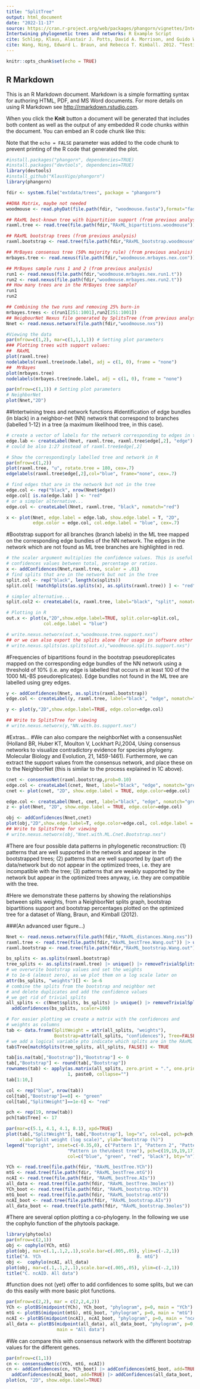 ---
title: "SplitTree"
output: html_document
date: "2022-11-17"
source: https://cran.r-project.org/web/packages/phangorn/vignettes/IntertwiningTreesAndNetworks.html
Intertwining phylogenetic trees and networks: R Example Script
cite: Schliep, Klaus, Alastair J. Potts, David A. Morrison, and Guido W. Grimm. 2017. “Intertwining Phylogenetic Trees and Networks.” Methods in Ecology and Evolution 8 (10): 1212–20.
cite: Wang, Ning, Edward L. Braun, and Rebecca T. Kimball. 2012. “Testing Hypotheses about the Sister Group of the Passeriformes Using an Independent 30-Locus Data Set.” Molecular Biology and Evolution 29 (2): 737–50. https://doi.org/10.1093/molbev/msr230.
---

```{r setup, include=FALSE}
knitr::opts_chunk$set(echo = TRUE)
```

## R Markdown

This is an R Markdown document. Markdown is a simple formatting syntax for authoring HTML, PDF, and MS Word documents. For more details on using R Markdown see <http://rmarkdown.rstudio.com>.

When you click the **Knit** button a document will be generated that includes both content as well as the output of any embedded R code chunks within the document. You can embed an R code chunk like this:

Note that the `echo = FALSE` parameter was added to the code chunk to prevent printing of the R code that generated the plot.


```{r, echo=FALSE}
#install.packages("phangorn", dependencies=TRUE)
#install.packages("devtools", dependencies=TRUE)
library(devtools)
#install_github("KlausVigo/phangorn")
library(phangorn)

fdir <- system.file("extdata/trees", package = "phangorn")

##DNA Matrix, maybe not needed 
woodmouse <- read.phyDat(file.path(fdir, "woodmouse.fasta"),format="fasta") 

## RAxML best-known tree with bipartition support (from previous analysis)
raxml.tree <- read.tree(file.path(fdir,"RAxML_bipartitions.woodmouse"))

## RAxML bootstrap trees (from previous analysis)
raxml.bootstrap <- read.tree(file.path(fdir,"RAxML_bootstrap.woodmouse"))

## MrBayes consensus tree (50% majority rule) (from previous analysis)
mrbayes.tree <- read.nexus(file.path(fdir,"woodmouse.mrbayes.nex.con"))

## MrBayes sample runs 1 and 2 (from previous analysis)
run1 <- read.nexus(file.path(fdir,"woodmouse.mrbayes.nex.run1.t"))
run2 <- read.nexus(file.path(fdir,"woodmouse.mrbayes.nex.run2.t"))
## How many trees are in the MrBayes tree sample?
run1
run2

## Combining the two runs and removing 25% burn-in
mrbayes.trees <- c(run1[251:1001],run2[251:1001])
## NeigbourNet Nexus file generated by SplitsTree (from previous analysis)
Nnet <- read.nexus.networx(file.path(fdir,"woodmouse.nxs"))

#Viewing the data
par(mfrow=c(1,2), mar=c(1,1,1,1)) # Setting plot parameters
### Plotting trees with support values:
##  RAxML
plot(raxml.tree)
nodelabels(raxml.tree$node.label, adj = c(1, 0), frame = "none")
##  MrBayes
plot(mrbayes.tree)
nodelabels(mrbayes.tree$node.label, adj = c(1, 0), frame = "none")

par(mfrow=c(1,1)) # Setting plot parameters
# NeighborNet
plot(Nnet,"2D")

```

##Intertwining trees and network functions
#Identification of edge bundles (in black) in a neighbor-net (NN) network that correspond to branches (labelled 1-12) in a tree (a maximum likelihood tree, in this case).
```{r, echo=FALSE}
# create a vector of labels for the network corresponding to edges in the tree
edge.lab <- createLabel(Nnet, raxml.tree, raxml.tree$edge[,2], "edge")
# could be also 1:27 instead of raxml.tree$edge[,2]

# Show the correspondingly labelled tree and network in R
par(mfrow=c(1,2))  
plot(raxml.tree, "u", rotate.tree = 180, cex=.7) 
edgelabels(raxml.tree$edge[,2],col="blue", frame="none", cex=.7)

# find edges that are in the network but not in the tree
edge.col <- rep("black", nrow(Nnet$edge))
edge.col[ is.na(edge.lab) ] <- "red"
# or a simpler alternative...
edge.col <- createLabel(Nnet, raxml.tree, "black", nomatch="red")

x <- plot(Nnet, edge.label = edge.lab, show.edge.label = T, "2D", 
          edge.color = edge.col, col.edge.label = "blue", cex=.7)


```

#Bootstrap support for all branches (branch labels) in the ML tree mapped on the corresponding edge bundles of the NN network. The edges in the network which are not found as ML tree branches are highlighted in red.

```{r, echo=FALSE}
# the scaler argument multiplies the confidence values. This is useful to switch
# confidences values between total, percentage or ratios.   
x <- addConfidences(Nnet,raxml.tree, scaler = .01)
# find splits that are in the network but not in the tree
split.col <- rep("black", length(x$splits))
split.col[ !matchSplits(as.splits(x), as.splits(raxml.tree)) ] <- "red"

# simpler alternative...
split.col2 <- createLabel(x, raxml.tree, label="black", "split", nomatch="red")

# Plotting in R
out.x <- plot(x,"2D",show.edge.label=TRUE, split.color=split.col, 
              col.edge.label = "blue")

# write.nexus.networx(out.x,"woodmouse.tree.support.nxs")
## or we can also export the splits alone (for usage in software other than SplitsTree)
# write.nexus.splits(as.splits(out.x),"woodmouse.splits.support.nxs")

```
#Frequencies of bipartitions found in the bootstrap pseudoreplicates mapped on the corresponding edge bundles of the NN network using a threshold of 10% (i.e. any edge is labelled that occurs in at least 100 of the 1000 ML-BS pseudoreplicates). Edge bundles not found in the ML tree are labelled using grey edges.

```{r, echo=FALSE}
y <- addConfidences(Nnet, as.splits(raxml.bootstrap))
edge.col <- createLabel(y, raxml.tree, label="black", "edge", nomatch="grey")

y <- plot(y,"2D",show.edge.label=TRUE, edge.color=edge.col)

## Write to SplitsTree for viewing
# write.nexus.networx(y,"NN.with.bs.support.nxs")
```
#Extras…
#We can also compare the neighborNet with a consensusNet (Holland BR, Huber KT, Moulton V, Lockhart PJ,2004, Using consensus networks to visualize contradictory evidence for species phylogeny. Molecular Biology and Evolution, 21, 1459-1461). Furthermore, we can extract the support values from the consensus network, and place these on to the NeighborNet (this is similar to the process explained in 1C above).
```{r, echo=FALSE}
cnet <- consensusNet(raxml.bootstrap,prob=0.10)
edge.col <- createLabel(cnet, Nnet, label="black", "edge", nomatch="grey")
cnet <- plot(cnet, "2D", show.edge.label = TRUE, edge.color=edge.col)
```


```{r, echo=FALSE}
edge.col <- createLabel(Nnet, cnet, label="black", "edge", nomatch="grey")
z <- plot(Nnet, "2D", show.edge.label = TRUE, edge.color=edge.col)
```

```{r, echo=FALSE}
obj <- addConfidences(Nnet,cnet)
plot(obj,"2D",show.edge.label=T, edge.color=edge.col, col.edge.label = "blue")
## Write to SplitsTree for viewing
# write.nexus.networx(obj,"Nnet.with.ML.Cnet.Bootstrap.nxs")
```
#There are four possible data patterns in phylogenetic reconstruction: (1) patterns that are well supported in the network and appear in the bootstrapped trees; (2) patterns that are well supported by (part of) the data/network but do not appear in the optimized trees, i.e. they are incompatible with the tree; (3) patterns that are weakly supported by the network but appear in the optimized trees anyway, i.e. they are compatible with the tree.

#Here we demonstrate these patterns by showing the relationships between splits weights, from a NeighborNet splits graph, bootstrap bipartitions support and bootstrap percentages plotted on the optimized tree for a dataset of Wang, Braun, and Kimball (2012).

###(An advanced user figure…)
```{r, echo=FALSE}
Nnet <- read.nexus.networx(file.path(fdir,"RAxML_distances.Wang.nxs"))
raxml.tree <- read.tree(file.path(fdir,"RAxML_bestTree.Wang.out")) |> unroot()
raxml.bootstrap <- read.tree(file.path(fdir,"RAxML_bootstrap.Wang.out"))

bs_splits <- as.splits(raxml.bootstrap)
tree_splits <- as.splits(raxml.tree) |> unique() |> removeTrivialSplits()
# we overwrite bootstrap values and set the weights 
# to 1e-6 (almost zero), as we plot them on a log scale later on
attr(bs_splits, "weights")[] <- 1e-6
# combine the splits from the bootstrap and neighbor net
# and delete duplicates and add the confidence values
# we get rid of trivial splits
all_splits <- c(Nnet$splits, bs_splits) |> unique() |> removeTrivialSplits() |> 
  addConfidences(bs_splits, scaler=100)

# For easier plotting we create a matrix with the confidences and 
# weights as columns
tab <- data.frame(SplitWeight = attr(all_splits, "weights"), 
                  Bootstrap=attr(all_splits, "confidences"), Tree=FALSE)
# we add a logical variable pto indicate which splits are in the RAxML tree
tab$Tree[matchSplits(tree_splits, all_splits, FALSE)] <- TRUE

tab[is.na(tab[,"Bootstrap"]),"Bootstrap"] <- 0
tab[,"Bootstrap"] <- round(tab[,"Bootstrap"])
rownames(tab) <- apply(as.matrix(all_splits, zero.print = ".", one.print = "|"), 
                       1, paste0, collapse="")
tab[1:10,]
```

```{r, echo=FALSE}
col <- rep("blue", nrow(tab))
col[tab[,"Bootstrap"]==0] <- "green"
col[tab[,"SplitWeight"]==1e-6] <- "red"

pch <- rep(19, nrow(tab))
pch[tab$Tree] <- 17

par(mar=c(5.1, 4.1, 4.1, 8.1), xpd=TRUE)
plot(tab[,"SplitWeight"], tab[,"Bootstrap"], log="x", col=col, pch=pch,  
     xlab="Split weight (log scale)", ylab="Bootstrap (%)")
legend("topright", inset=c(-0.35,0), c("Pattern 1", "Pattern 2", "Pattern 3", 
                       "Pattern in the\nbest tree"), pch=c(19,19,19,17), 
                       col=c("blue", "green", "red", "black"), bty="n")
```


```{r, echo=FALSE}
YCh <- read.tree(file.path(fdir, "RAxML_bestTree.YCh")) 
mtG <- read.tree(file.path(fdir, "RAxML_bestTree.mtG")) 
ncAI <- read.tree(file.path(fdir, "RAxML_bestTree.AIs")) 
all_data <- read.tree(file.path(fdir, "RAxML_bestTree.3moles")) 
YCh_boot <- read.tree(file.path(fdir, "RAxML_bootstrap.YCh")) 
mtG_boot <- read.tree(file.path(fdir, "RAxML_bootstrap.mtG")) 
ncAI_boot <- read.tree(file.path(fdir, "RAxML_bootstrap.AIs")) 
all_data_boot <- read.tree(file.path(fdir, "RAxML_bootstrap.3moles")) 
```

#There are several option plotting a co-phylogeny. In the following we use the cophylo function of the phytools package.
```{r, echo=FALSE}
library(phytools)
par(mfrow=c(2,1))
obj <- cophylo(YCh, mtG) 
plot(obj, mar=c(.1,.1,2,.1),scale.bar=c(.005,.05), ylim=c(-.2,1))  
title("A. YCh                                    B. mtG")
obj <-  cophylo(ncAI, all_data)
plot(obj, mar=c(.1,.1,2,.1),scale.bar=c(.005,.05), ylim=c(-.2,1))
title("C. ncAID. All data")
```

#function does not (yet) offer to add confidences to some splits, but we can do this easily with more basic plot functions.
```{r, echo=FALSE}
par(mfrow=c(2,2), mar = c(2,2,4,2))
YCh <- plotBS(midpoint(YCh), YCh_boot, "phylogram", p=0, main = "YCh")
mtG <- plotBS(midpoint(mtG), mtG_boot, "phylogram", p=0, main = "mtG")
ncAI <- plotBS(midpoint(ncAI), ncAI_boot, "phylogram", p=0, main = "ncAI")
all_data <- plotBS(midpoint(all_data), all_data_boot, "phylogram", p=0, 
                   main = "All data")
```

#We can compare this with consensus network with the different bootstrap values for the different genes.
```{r, echo=FALSE}
par(mfrow=c(1,1))
cn <- consensusNet(c(YCh, mtG, ncAI))
cn <- addConfidences(cn, YCh_boot) |> addConfidences(mtG_boot, add=TRUE) |> 
  addConfidences(ncAI_boot, add=TRUE) |> addConfidences(all_data_boot, add=TRUE)
plot(cn, "2D", show.edge.label=TRUE)
```

